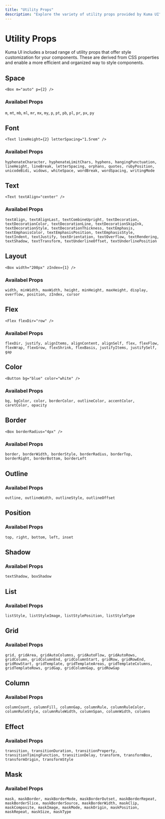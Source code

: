 ```yaml
---
title: "Utility Props"
description: "Explore the variety of utility props provided by Kuma UI"
---
```


# Utility Props

Kuma UI includes a broad range of utility props that offer style customization for your components. These are derived from CSS properties and enable a more efficient and organized way to style components.

## Space

```tsx copy
<Box m="auto" p={2} />
```

### Availabel Props

`m`, `mt`, `mb`, `ml`, `mr`, `mx`, `my`, `p`, `pt`, `pb`, `pl`, `pr`, `px`, `py`

## Font

```tsx copy
<Text lineHeight={2} letterSpacing="1.5rem" />
```

### Availabel Props

`hyphenateCharacter, hyphenateLimitChars, hyphens, hangingPunctuation, lineHeight, lineBreak, letterSpacing, orphans, quotes, rubyPosition, unicodeBidi, widows, whiteSpace, wordBreak, wordSpacing, writingMode`

## Text

```tsx copy
<Text textAlign="center" />
```

### Availabel Props

`textAlign, textAlignLast, textCombineUpright, textDecoration, textDecorationColor, textDecorationLine, textDecorationSkipInk, textDecorationStyle, textDecorationThickness, textEmphasis, textEmphasisColor, textEmphasisPosition, textEmphasisStyle, textIndent, textJustify, textOrientation, textOverflow, textRendering, textShadow, textTransform, textUnderlineOffset, textUnderlinePosition`

## Layout

```tsx copy
<Box width="200px" zIndex={1} />
```

### Availabel Props

`width, minWidth, maxWidth, height, minHeight, maxHeight, display, overflow, position, zIndex, cursor`

## Flex

```tsx copy
<Flex flexDir="row" />
```

### Availabel Props

`flexDir, justify, alignItems, alignContent, alignSelf, flex, flexFlow, flexWrap, flexGrow, flexShrink, flexBasis, justifyItems, justifySelf, gap`

## Color

```tsx copy
<Button bg="blue" color="white" />
```

### Availabel Props

`bg, bgColor, color, borderColor, outlineColor, accentColor, caretColor, opacity`

## Border

```tsx copy
<Box borderRadius="4px" />
```

### Availabel Props

`border, borderWidth, borderStyle, borderRadius, borderTop, borderRight, borderBottom, borderLeft`

## Outline

### Availabel Props

`outline, outlineWidth, outlineStyle, outlineOffset`

## Position

### Availabel Props

`top, right, bottom, left, inset`

## Shadow

### Availabel Props

`textShadow, boxShadow`

## List

### Availabel Props

`listStyle, listStyleImage, listStylePosition, listStyleType`

## Grid

### Availabel Props

`grid, gridArea, gridAutoColumns, gridAutoFlow, gridAutoRows, gridColumn, gridColumnEnd, gridColumnStart, gridRow, gridRowEnd, gridRowStart, gridTemplate, gridTemplateAreas, gridTemplateColumns, gridTemplateRows, gridGap, gridColumnGap, gridRowGap`

## Column

### Availabel Props

`columnCount, columnFill, columnGap, columnRule, columnRuleColor, columnRuleStyle, columnRuleWidth, columnSpan, columnWidth, columns`

## Effect

### Availabel Props

`transition, transitionDuration, transitionProperty, transitionTimingFunction, transitionDelay, transform, transformBox, transformOrigin, transformStyle`

## Mask

### Availabel Props

`mask, maskBorder, maskBorderMode, maskBorderOutset, maskBorderRepeat, maskBorderSlice, maskBorderSource, maskBorderWidth, maskClip, maskComposite, maskImage, maskMode, maskOrigin, maskPosition, maskRepeat, maskSize, maskType`
